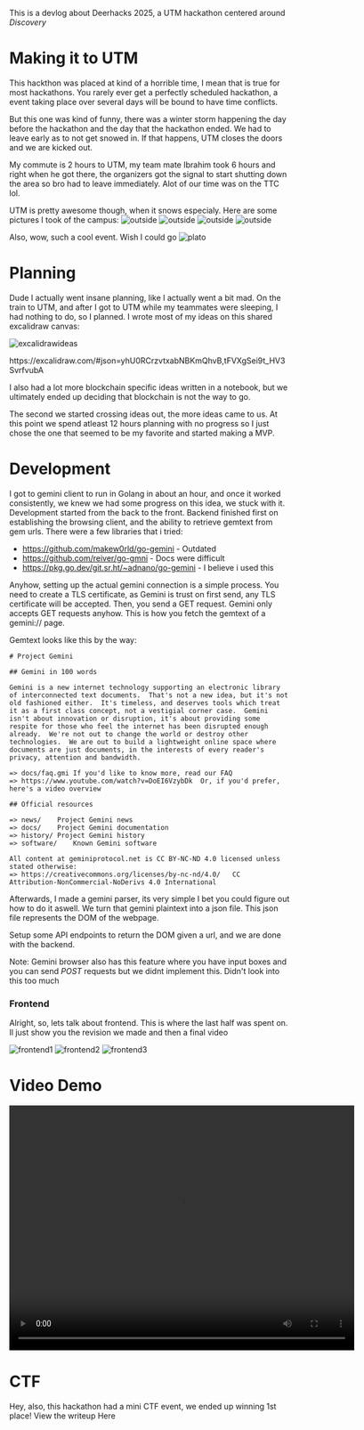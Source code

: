 
This is a devlog about Deerhacks 2025, a UTM hackathon centered around *Discovery*

# Making it to UTM
This hackthon was placed at kind of a horrible time, I mean that is true for most hackathons. You rarely ever get a perfectly scheduled hackathon, a event taking place over several days will be bound to have time conflicts.

But this one was kind of funny, there was a winter storm happening the day before the hackathon and the day that the hackathon ended.
We had to leave early as to not get snowed in. If that happens, UTM closes the doors and we are kicked out.

My commute is 2 hours to UTM, my team mate Ibrahim took 6 hours and right when he got there, the organizers got the signal to start shutting down the area so bro had to leave immediately. Alot of our time was on the TTC lol.

UTM is pretty awesome though, when it snows especialy. Here are some pictures I took of the campus:
![outside](/hackathons/deerhacks2025/outside1.jpg)
![outside](/hackathons/deerhacks2025/outside2.jpg)
![outside](/hackathons/deerhacks2025/outside3.jpg)
![outside](/hackathons/deerhacks2025/outside4.jpg)

Also, wow, such a cool event. Wish I could go
![plato](/hackathons/deerhacks2025/plato.jpg)


# Planning

Dude I actually went insane planning, like I actually went a bit mad.
On the train to UTM, and after I got to UTM while my teammates were sleeping, I had nothing to do, so I planned.
I wrote most of my ideas on this shared excalidraw canvas:

![excalidrawideas](/hackathons/deerhacks2025/excalidrawideas.png)
<Link href="https://excalidraw.com/#json=yhU0RCrzvtxabNBKmQhvB,tFVXgSei9t_HV3SvrfvubA">https://excalidraw.com/#json=yhU0RCrzvtxabNBKmQhvB,tFVXgSei9t_HV3SvrfvubA</Link>

I also had a lot more blockchain specific ideas written in a notebook, but we ultimately ended up deciding that blockchain is not the way to go.

The second we started crossing ideas out, the more ideas came to us. At this point we spend atleast 12 hours planning with no progress so I just chose the one that seemed to be my favorite and started making a MVP.

# Development
I got to gemini client to run in Golang in about an hour, and once it worked consistently, we knew we had some progress on this idea, we stuck with it.
Development started from the back to the front.
Backend finished first on establishing the browsing client, and the ability to retrieve gemtext from gem urls.
There were a few libraries that i tried:
- https://github.com/makew0rld/go-gemini  - Outdated
- https://github.com/reiver/go-gmni - Docs were difficult
- https://pkg.go.dev/git.sr.ht/~adnano/go-gemini - I believe i used this

Anyhow, setting up the actual gemini connection is a simple process. You need to create a TLS certificate, as Gemini is trust on first send, any TLS certificate will be accepted.
Then, you send a GET request. Gemini only accepts GET requests anyhow. This is how you fetch the gemtext of a gemini:// page.

Gemtext looks like this by the way:
```
# Project Gemini

## Gemini in 100 words

Gemini is a new internet technology supporting an electronic library of interconnected text documents.  That's not a new idea, but it's not old fashioned either.  It's timeless, and deserves tools which treat it as a first class concept, not a vestigial corner case.  Gemini isn't about innovation or disruption, it's about providing some respite for those who feel the internet has been disrupted enough already.  We're not out to change the world or destroy other technologies.  We are out to build a lightweight online space where documents are just documents, in the interests of every reader's privacy, attention and bandwidth.

=> docs/faq.gmi	If you'd like to know more, read our FAQ
=> https://www.youtube.com/watch?v=DoEI6VzybDk	Or, if you'd prefer, here's a video overview

## Official resources

=> news/	Project Gemini news
=> docs/	Project Gemini documentation
=> history/	Project Gemini history
=> software/	Known Gemini software

All content at geminiprotocol.net is CC BY-NC-ND 4.0 licensed unless stated otherwise:
=> https://creativecommons.org/licenses/by-nc-nd/4.0/	CC Attribution-NonCommercial-NoDerivs 4.0 International
```

Afterwards, I made a gemini parser, its very simple I bet you could figure out how to do it aswell. We turn that gemini plaintext into a json file.
This json file represents the DOM of the webpage.

Setup some API endpoints to return the DOM given a url, and we are done with the backend.

Note: Gemini browser also has this feature where you have input boxes and you can send *POST* requests but we didnt implement this. Didn't look into this too much
### Frontend
Alright, so, lets talk about frontend.
This is where the last half was spent on. Il just show you the revision we made and then a final video

![frontend1](/hackathons/deerhacks2025/frontend1.png)
![frontend2](/hackathons/deerhacks2025/frontend2.png)
![frontend3](/hackathons/deerhacks2025/frontend3.png)

# Video Demo
<video width="620" height="440" controls>
  <source src="/hackathons/deerhacks2025/demo.mp4" type="video/mp4"/>
</video>

# CTF 
Hey, also, this hackathon had a mini CTF event, we ended up winning 1st place! View the writeup <Link href="/ctfs/UTMSAM2025">Here</Link>